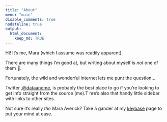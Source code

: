 ```yaml
---
title: "About"
menu: "main"
disable_comments: true
nodateline: true
output:
  html_document:
    keep_md: TRUE
---
```


Hi! It's me, Mara (which I assume was readily apparent).

There are many things I'm good at, but writing about myself is _not_ one of them 🙁.

Fortunately, the wild and wonderful internet lets me punt the question...

Twitter ,[\@dataandme](https://twitter.com/dataandme), is probably the best place to go if you're looking to get info straight from the source (me).T  hre's also that handy little sidebar with links to other sites.

Not sure it's really _the_ Mara Averick? Take a gander at my [keybase](https://keybase.io/maraaverick) page to put your mind at ease.
